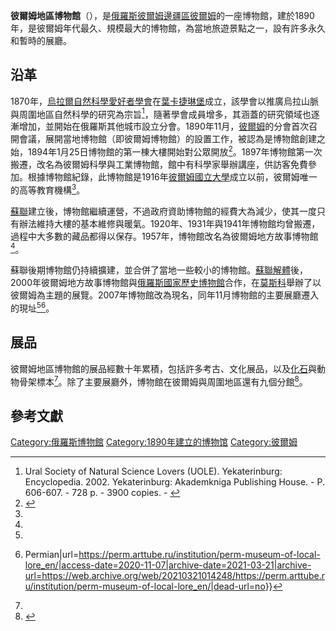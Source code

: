 {{Infobox museum
| name                = 彼爾姆地區博物館
| native_name         = Пермский краеведческий музей
| native_name_lang    = ru
| logo                = Perm_Regional_Museum_Logo.svg
| logo_upright        = 0.5
| logo_alt            = 
| logo_caption        = 
| image               = File:Perm asv2019-05 img26 Monastyrskaya11.jpg
| image_size          =
| image_upright       = 
| alt                 = 
| caption             = 博物館主展廳外觀，攝於2019年
| map_type            = 
| map_relief          = 
| map_size            = 
| map_caption         = 
| map_dot_label       =
| coordinates         = {{coord|58.0187|56.2466|type:landmark_region:RU|display=inline,title}}
| former_name         = 
| established         = 1890年 
| dissolved           = 
| location            = {{flag|俄羅斯}}[[彼爾姆邊疆區|彼爾姆邊疆區]][[彼爾姆|彼爾姆]]

| type                = 
| parking             = 
| website             = {{URL|www.museum.perm.ru/}}
| network             = 
| embedded            = <!-- or |nrhp= -->
}}

'''彼爾姆地區博物館'''（{{lang-ru|Пермский краеведческий музей}}），是[[俄羅斯|俄羅斯]][[彼爾姆邊疆區|彼爾姆邊疆區]][[彼爾姆|彼爾姆]]的一座博物館，建於1890年，是彼爾姆年代最久、規模最大的博物館，為當地旅遊景點之一，設有許多永久和暫時的展廳。

==沿革==
1870年，[[烏拉爾自然科學愛好者學會|烏拉爾自然科學愛好者學會]]在[[葉卡捷琳堡|葉卡捷琳堡]]成立，該學會以推廣烏拉山脈與周圍地區自然科學的研究為宗旨<ref>Ural Society of Natural Science Lovers (UOLE). Yekaterinburg: Encyclopedia. 2002. Yekaterinburg: Akademkniga Publishing House. - P. 606-607. - 728 p. - 3900 copies.  - {{ISBN|5-93472-068-6}}</ref>，隨著學會成員增多，其涵蓋的研究領域也逐漸增加，並開始在俄羅斯其他城市設立分會。1890年11月，[[彼爾姆|彼爾姆]]的分會首次召開會議，展開當地博物館（即彼爾姆博物館）的設置工作，被認為是博物館創建之始，1894年1月25日博物館的第一棟大樓開始對公眾開放<ref name=":0">{{Cite web|title=Пермский краеведческий музей - Музей - История музея|url=http://museum.perm.ru/muzey/istoriya-muzeya/|access-date=2020-11-07|website=museum.perm.ru|archive-date=2020-11-15|archive-url=https://web.archive.org/web/20201115122356/http://museum.perm.ru/muzey/istoriya-muzeya/|dead-url=yes}}</ref>。1897年博物館第一次搬遷，改名為彼爾姆科學與工業博物館，館中有科學家舉辦講座，供訪客免費參加。根據博物館紀錄，此博物館是1916年[[彼爾姆國立大學|彼爾姆國立大學]]成立以前，彼爾姆唯一的高等教育機構<ref name=":0" />。

[[蘇聯|蘇聯]]建立後，博物館繼續運營，不過政府資助博物館的經費大為減少，使其一度只有辦法維持大樓的基本維修與暖氣。1920年、1931年與1941年博物館均曾搬遷，過程中大多數的藏品都得以保存。1957年，博物館改名為彼爾姆地方故事博物館<ref name=":0" />。

蘇聯後期博物館仍持續擴建，並合併了當地一些較小的博物館。[[蘇聯解體|蘇聯解體]]後，2000年彼爾姆地方故事博物館與[[俄羅斯國家歷史博物館|俄羅斯國家歷史博物館]]合作，在[[莫斯科|莫斯科]]舉辦了以彼爾姆為主題的展覽。2007年博物館改為現名，同年11月博物館的主要展廳遷入{{le|梅什科夫宮|Meshkov House}}的現址<ref name=":0" /><ref>{{Cite web|title=Perm Museum of local lore {{!}} Permian|url=https://perm.arttube.ru/institution/perm-museum-of-local-lore_en/|access-date=2020-11-07|archive-date=2021-03-21|archive-url=https://web.archive.org/web/20210321014248/https://perm.arttube.ru/institution/perm-museum-of-local-lore_en/|dead-url=no}}</ref>。

==展品==
彼爾姆地區博物館的展品經數十年累積，包括許多考古、文化展品，以及[[化石|化石]]與動物骨架標本<ref name=":0" />。除了主要展廳外，博物館在彼爾姆與周圍地區還有九個分館<ref>{{Cite web|last=KAMA|title=125 years of Perm Museum of Local Lore|url=https://kamastudio.ru/page/125_years_of_Perm_Museum_of_Local_Lore|access-date=2020-11-07|website=kamastudio.ru|language=ru|archive-date=2021-03-21|archive-url=https://web.archive.org/web/20210321014248/https://kamastudio.ru/page/125_years_of_Perm_Museum_of_Local_Lore|dead-url=no}}</ref>。

==參考文獻==
{{Reflist}}

[[Category:俄羅斯博物館|Category:俄羅斯博物館]]
[[Category:1890年建立的博物馆|Category:1890年建立的博物馆]]
[[Category:彼爾姆|Category:彼爾姆]]